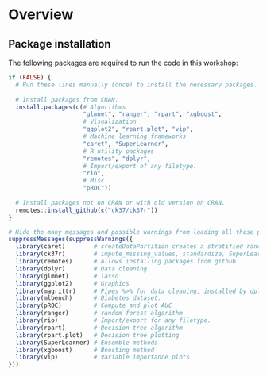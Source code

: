 # Overview

## Package installation

The following packages are required to run the code in this workshop:

```r
if (FALSE) {
  # Run these lines manually (once) to install the necessary packages.
  
  # Install packages from CRAN.
  install.packages(c(# Algorithms
                     "glmnet", "ranger", "rpart", "xgboost",
                     # Visualization
                     "ggplot2", "rpart.plot", "vip",
                     # Machine learning frameworks
                     "caret", "SuperLearner",
                     # R utility packages
                     "remotes", "dplyr",
                     # Import/export of any filetype.
                     "rio",
                     # Misc
                     "pROC"))
  
  # Install packages not on CRAN or with old version on CRAN.
  remotes::install_github(c("ck37/ck37r"))
}

# Hide the many messages and possible warnings from loading all these packages.
suppressMessages(suppressWarnings({  
  library(caret)        # createDataPartition creates a stratified random split 
  library(ck37r)        # impute_missing_values, standardize, SuperLearner helpers
  library(remotes)      # Allows installing packages from github
  library(dplyr)        # Data cleaning
  library(glmnet)       # lasso 
  library(ggplot2)      # Graphics 
  library(magrittr)     # Pipes %>% for data cleaning, installed by dplyr.
  library(mlbench)      # Diabetes dataset.
  library(pROC)         # Compute and plot AUC 
  library(ranger)       # random forest algorithm
  library(rio)          # Import/export for any filetype.
  library(rpart)        # Decision tree algorithm
  library(rpart.plot)   # Decision tree plotting
  library(SuperLearner) # Ensemble methods
  library(xgboost)      # Boosting method
  library(vip)          # Variable importance plots
}))
```

